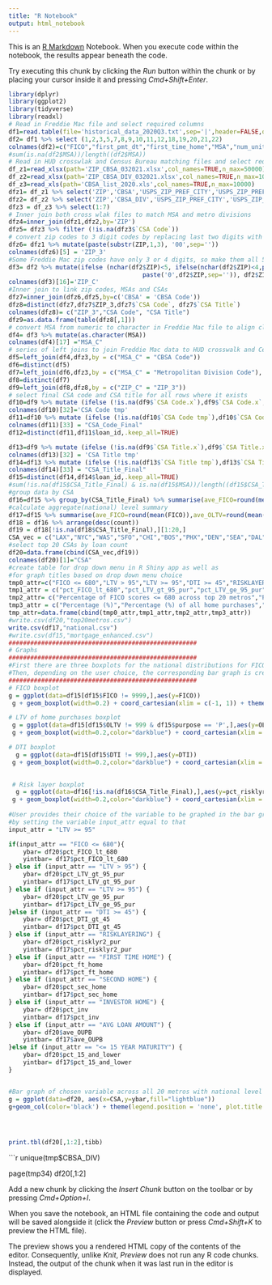 ```yaml
---
title: "R Notebook"
output: html_notebook
---
```


This is an [R Markdown](http://rmarkdown.rstudio.com) Notebook. When you execute code within the notebook, the results appear beneath the code. 

Try executing this chunk by clicking the *Run* button within the chunk or by placing your cursor inside it and pressing *Cmd+Shift+Enter*. 

```r
library(dplyr)
library(ggplot2)
library(tidyverse)
library(readxl)
# Read in Freddie Mac file and select required columns
df1=read.table(file='historical_data_2020Q3.txt',sep='|',header=FALSE,quote="",nrows=10000000,stringsAsFactors = FALSE)
df2= df1 %>% select (1,2,3,5,7,8,9,10,11,12,18,19,20,21,22)
colnames(df2)=c("FICO","first_pmt_dt","first_time_home","MSA","num_units","occup_stat","OCLTV","DTI","OUPB","OLTV","prop_type","ZIP","loan_id","purpose","term")
#sum(is.na(df2$MSA))/length((df2$MSA))
# Read in HUD crosswlak and Census Bureau matching files and select required columns
df_z1=read_xlsx(path='ZIP_CBSA_032021.xlsx',col_names=TRUE,n_max=50000)
df_z2=read_xlsx(path='ZIP_CBSA_DIV_032021.xlsx',col_names=TRUE,n_max=10000)
df_z3=read_xls(path='CBSA_list_2020.xls',col_names=TRUE,n_max=10000)
dfz1= df_z1 %>% select('ZIP','CBSA','USPS_ZIP_PREF_CITY','USPS_ZIP_PREF_STATE')
dfz2= df_z2 %>% select('ZIP','CBSA_DIV','USPS_ZIP_PREF_CITY','USPS_ZIP_PREF_STATE')
dfz3 = df_z3 %>% select(1:7)
# Inner join both cross wlak files to match MSA and metro divisions
dfz4=inner_join(dfz1,dfz2,by='ZIP') 
dfz5= dfz3 %>% filter (!is.na(dfz3$`CSA Code`))
# convert zip codes to 3 digit codes by replacing last two digits with zeros, to align with Freddie Mac # zip codes
dfz6= dfz1 %>% mutate(paste(substr(ZIP,1,3), '00',sep='')) 
colnames(dfz6)[5] = 'ZIP_3'
#Some Freddie Mac zip codes have only 3 or 4 digits, so make them all 5 digits
df3= df2 %>% mutate(ifelse (nchar(df2$ZIP)<5, ifelse(nchar(df2$ZIP)<4,paste('00',df2$ZIP,sep=''),
                                     paste('0',df2$ZIP,sep='')), df2$ZIP))
colnames(df3)[16]='ZIP_C'
#Inner join to link zip codes, MSAs and CSAs
dfz7=inner_join(dfz6,dfz5,by=c('CBSA' = 'CBSA Code'))
dfz8=distinct(dfz7,dfz7$ZIP_3,dfz7$`CSA Code`, dfz7$`CSA Title`)
colnames(dfz8)= c("ZIP_3","CSA Code", "CSA Title")
dfz9=as.data.frame(table(dfz8[,1]))
# convert MSA from numeric to character in Freddie Mac file to align class for doing joins
df4= df3 %>% mutate(as.character(MSA)) 
colnames(df4)[17] ="MSA_C"
# series of left joins to join Freddie Mac data to HUD crosswalk and Census Bureau files
df5=left_join(df4,dfz3,by = c("MSA_C" = "CBSA Code"))
df6=distinct(df5)
df7=left_join(df6,dfz3,by = c("MSA_C" = "Metropolitan Division Code"), na_matches="never")
df8=distinct(df7)
df9=left_join(df8,dfz8,by = c("ZIP_C" = "ZIP_3"))
# select final CSA code and CSA title for all rows where it exists
df10=df9 %>% mutate (ifelse (!is.na(df9$`CSA Code.x`),df9$`CSA Code.x`,df9$`CSA Code.y`))
colnames(df10)[32]='CSA Code tmp'
df11=df10 %>% mutate (ifelse (!is.na(df10$`CSA Code tmp`),df10$`CSA Code tmp`, ifelse(!is.na(df10$`CSA Code`),df10$`CSA Code`,df10$`CSA Code tmp` )))
colnames(df11)[33] = "CSA_Code_Final"
df12=distinct(df11,df11$loan_id,.keep_all=TRUE)

df13=df9 %>% mutate (ifelse (!is.na(df9$`CSA Title.x`),df9$`CSA Title.x`,df9$`CSA Title.y`))
colnames(df13)[32] = 'CSA Title tmp'
df14=df13 %>% mutate (ifelse (!is.na(df13$`CSA Title tmp`),df13$`CSA Title tmp`, ifelse(!is.na(df13$`CSA Title`),df13$`CSA Title`,df13$`CSA Title tmp` )))
colnames(df14)[33] = "CSA_Title_Final"
df15=distinct(df14,df14$loan_id,.keep_all=TRUE)
#sum(!is.na(df15$CSA_Title_Final) & is.na(df15$MSA))/length((df15$CSA_Title_Final))
#group data by CSA
df16=df15 %>% group_by(CSA_Title_Final) %>% summarise(ave_FICO=round(mean(FICO)),ave_OLTV=round(mean(OLTV)), ave_DTI = round(mean(DTI)),ave_OUPB = round(mean(OUPB)/1000),pct_ft_home=round(sum(first_time_home =='Y')/sum(first_time_home =='Y' | first_time_home =='N')*100,1),pct_sec_home=round(sum(occup_stat == 'S' & purpose == 'P')/sum(purpose == 'P')*100,1),pct_inv=round(sum(occup_stat == 'I' & purpose == 'P')/sum(purpose == 'P')*100,1), pct_15_and_lower=round(sum(term <= 180)/n()*100,1),pct_refi=round(sum(purpose == 'C' | purpose == 'N' | purpose == 'R'  )/sum(purpose == 'C' | purpose == 'N' | purpose == 'R' | purpose == 'P' )*100,1),pct_co_refi=round(sum(purpose == 'C')/sum(purpose == 'C' | purpose == 'N' | purpose == 'R' )*100,1),pct_FICO_lt_680=round(sum(FICO <=680)/sum(FICO != 9999 )*100,1),pct_DTI_gt_45=round(sum(DTI >=45)/sum(DTI != 999 )*100,1), pct_LTV_gt_95_pur=round(sum(OLTV > 95 & purpose == 'P')/sum(OLTV != 999 & purpose == 'P')*100,1), pct_LTV_ge_95_pur=round(sum(OLTV >= 95 & purpose == 'P')/sum(OLTV != 999 & purpose == 'P')*100,1), pct_risklyr1_pur=round(sum(FICO <=680 & OLTV > 95 & purpose == 'P')/sum((FICO != 9999 | OLTV != 999) & purpose == 'P')*100,1), pct_risklyr2_pur=round(sum(FICO <=680 & OLTV >= 95 & purpose == 'P')/sum((FICO != 9999 | OLTV != 999) & purpose == 'P')*100,1), pct_risklyr3_pur=round(sum(FICO <=680 & DTI >=45 & OLTV >= 95 & purpose == 'P')/sum((FICO != 9999 | DTI != 999 | OLTV != 999) & purpose == 'P')*100,1),num_pur = sum(purpose == 'P'),count = n())
#calculate aggregate(national) level summary
df17=df15 %>% summarise(ave_FICO=round(mean(FICO)),ave_OLTV=round(mean(OLTV)), ave_DTI = round(mean(DTI)),ave_OUPB=round(mean(OUPB)/1000),med_FICO=round(median(FICO)),med_OLTV=round(median(OLTV)), med_DTI = round(median(DTI)),med_OUPB = round(median(OUPB)/1000), pct_ft_home=round(sum(first_time_home =='Y')/sum(first_time_home =='Y' | first_time_home =='N')*100,1),pct_sec_home=round(sum(occup_stat == 'S' & purpose == 'P')/sum(purpose == 'P')*100,1),pct_inv=round(sum(occup_stat == 'I' & purpose == 'P')/sum(purpose == 'P')*100,1), pct_15_and_lower=round(sum(term <= 180)/n()*100,1),pct_refi=round(sum(purpose == 'C' | purpose == 'N' | purpose == 'R'  )/sum(purpose == 'C' | purpose == 'N' | purpose == 'R' | purpose == 'P' )*100,1),pct_co_refi=round(sum(purpose == 'C')/sum(purpose == 'C' | purpose == 'N' | purpose == 'R' )*100,1),pct_FICO_lt_680=round(sum(FICO <=680)/sum(FICO != 9999 )*100,1),pct_DTI_gt_45=round(sum(DTI >=45)/sum(DTI != 999 )*100,1),pct_LTV_gt_95_pur=round(sum(OLTV > 95 & purpose == 'P')/sum(OLTV != 999 & purpose == 'P')*100,1), pct_LTV_ge_95_pur=round(sum(OLTV >= 95 & purpose == 'P')/sum(OLTV != 999 & purpose == 'P')*100,1), pct_risklyr1_pur=round(sum(FICO <=680 & OLTV > 95 & purpose == 'P')/sum((FICO != 9999 | OLTV != 999) & purpose == 'P')*100,1), pct_risklyr2_pur=round(sum(FICO <=680 & OLTV >= 95 & purpose == 'P')/sum((FICO != 9999 | OLTV != 999) & purpose == 'P')*100,1), pct_risklyr3_pur=round(sum(FICO <=680 & DTI >=45 & OLTV >= 95 & purpose == 'P')/sum((FICO != 9999 | DTI != 999 | OLTV != 999) & purpose == 'P')*100,1),num_pur = sum(purpose == 'P'),count = n())
df18 = df16 %>% arrange(desc(count))
df19 = df18[!is.na(df18$CSA_Title_Final),][1:20,]
CSA_vec = c("LAX","NYC","WAS","SFO","CHI","BOS","PHX","DEN","SEA","DAL","ATL","PHI","DET","HOU", "SLC", "MIN", "POR","MIA","SAC","ORL")
#select top 20 CSAs by loan count
df20=data.frame(cbind(CSA_vec,df19))
colnames(df20)[1]="CSA"
#create table for drop down menu in R Shiny app as well as 
#for graph titles based on drop down menu choice 
tmp0_attr=c("FICO <= 680","LTV > 95","LTV >= 95","DTI >= 45","RISKLAYERING","FIRST TIME HOME","SECOND HOME","INVESTOR HOME","AVG LOAN AMOUNT","<= 15 YEAR MATURITY")
tmp1_attr = c("pct_FICO_lt_680","pct_LTV_gt_95_pur","pct_LTV_ge_95_pur","pct_DTI_gt_45","pct_risklyr2_pur","pct_ft_home","pct_sec_home","pct_inv","ave_OUPB","pct_15_and_lower")
tmp2_attr= c("Percentage of FICO scores <= 680 across top 20 metros","Percentage of LTV > 95 across top 20 metros","Percentage of LTV >= 95 across top 20 metros","Percentage of DTIs >= 45% across top 20 metros","Percentage of FICO <= 680 & LTV >= 95% across top 20 metros","First time home buyer percentage across top 20 metros","Second home buyer percentage across top 20 metros","Investor home buyer percentage across top 20 metros","Average loan amount across top 20 metros","15 year or shorter maturity percentage across top 20 metros")
tmp3_attr = c("Percentage (%)","Percentage (%) of all home purchases","Percentage (%) of all home purchases","Percentage (%)","Percentage of all home purchases (%)","Percentage (%)","Percentage of all home purchases (%)","Percentage of all home purchases (%)","(in '000 $)", "Percentage (%)")
tmp_attr=data.frame(cbind(tmp0_attr,tmp1_attr,tmp2_attr,tmp3_attr))
#write.csv(df20,"top20metros.csv")
write.csv(df17,"national.csv")
#write.csv(df15,"mortgage_enhanced.csv")
####################################################
# Graphs
####################################################
#First there are three boxplots for the national distributions for FICO, LTV of home purchases and DTI
#Then, depending on the user choice, the corresponding bar graph is created
####################################################
# FICO boxplot
g = ggplot(data=df15[df15$FICO != 9999,],aes(y=FICO))
 g + geom_boxplot(width=0.2) + coord_cartesian(xlim = c(-1, 1)) + theme(legend.position = 'none', plot.title = element_text(hjust = 0.5),axis.ticks.x = element_blank(),axis.text.x = element_blank())  + labs(title= "FICO distribution",y="FICO ")

# LTV of home purchases boxplot 
 g = ggplot(data=df15[df15$OLTV != 999 & df15$purpose == 'P',],aes(y=OLTV))
 g + geom_boxplot(width=0.2,color="darkblue") + coord_cartesian(xlim = c(-1, 1)) + theme(legend.position = 'none', plot.title = element_text(hjust = 0.5),axis.ticks.x = element_blank(),axis.text.x = element_blank())  + labs(title= "LTV distribution of purchase mortgages",y="LTV ")

# DTI boxplot 
  g = ggplot(data=df15[df15$DTI != 999,],aes(y=DTI))
 g + geom_boxplot(width=0.2,color="darkblue") + coord_cartesian(xlim = c(-1, 1)) + theme(legend.position = 'none', plot.title = element_text(hjust = 0.5),axis.ticks.x = element_blank(),axis.text.x = element_blank())  + labs(title= "DTI distribution",y="DTI ")

 
 # Risk layer boxplot 
  g = ggplot(data=df16[!is.na(df16$CSA_Title_Final),],aes(y=pct_risklyr2_pur))
 g + geom_boxplot(width=0.2,color="darkblue") + coord_cartesian(xlim = c(-1, 1)) + theme(legend.position = 'none', plot.title = element_text(hjust = 0.5),axis.ticks.x = element_blank(),axis.text.x = element_blank())  + labs(title= "Risk layering distribution",y="FICO <= 680 & LTV >= 95")
   
#User provides their choice of the variable to be graphed in the bar graph  
#by setting the variable input_attr equal to that
input_attr = "LTV >= 95"

if(input_attr == "FICO <= 680"){
    ybar= df20$pct_FICO_lt_680
    yintbar= df17$pct_FICO_lt_680
} else if (input_attr == "LTV > 95") {
    ybar= df20$pct_LTV_gt_95_pur
    yintbar= df17$pct_LTV_gt_95_pur
} else if (input_attr == "LTV >= 95") {
    ybar= df20$pct_LTV_ge_95_pur
    yintbar= df17$pct_LTV_ge_95_pur
}else if (input_attr == "DTI >= 45") {
    ybar= df20$pct_DTI_gt_45
    yintbar= df17$pct_DTI_gt_45
} else if (input_attr == "RISKLAYERING") {
    ybar= df20$pct_risklyr2_pur
    yintbar= df17$pct_risklyr2_pur
} else if (input_attr == "FIRST TIME HOME") {
    ybar= df20$pct_ft_home
    yintbar= df17$pct_ft_home
} else if (input_attr == "SECOND HOME") {
    ybar= df20$pct_sec_home
    yintbar= df17$pct_sec_home
} else if (input_attr == "INVESTOR HOME") {
    ybar= df20$pct_inv
    yintbar= df17$pct_inv
} else if (input_attr == "AVG LOAN AMOUNT") {
    ybar= df20$ave_OUPB
    yintbar= df17$ave_OUPB
}else if (input_attr == "<= 15 YEAR MATURITY") {
    ybar= df20$pct_15_and_lower
    yintbar= df17$pct_15_and_lower
}


#Bar graph of chosen variable across all 20 metros with national level shown as a dotted line
g = ggplot(data=df20, aes(x=CSA,y=ybar,fill="lightblue"))
g+geom_col(color='black') + theme(legend.position = 'none', plot.title = element_text(hjust = 0.5))  + labs(title= tmp_attr[tmp_attr[,1]==input_attr,3],x="Top 20 Metros",y=tmp_attr[tmp_attr[,1]==input_attr,4]) + scale_fill_manual(values = c("lightblue")) +geom_hline(yintercept = yintbar,linetype = 'dotted', col = 'red') + geom_text(aes(0,yintbar, label = "National  level",vjust=-1,hjust=-0.2),size=3)





```


```r
print.tbl(df20[,1:2],tibb)
```


```r
unique(tmp$CBSA_DIV)

page(tmp34)
df20[,1:2]

Add a new chunk by clicking the *Insert Chunk* button on the toolbar or by pressing *Cmd+Option+I*.

When you save the notebook, an HTML file containing the code and output will be saved alongside it (click the *Preview* button or press *Cmd+Shift+K* to preview the HTML file). 

The preview shows you a rendered HTML copy of the contents of the editor. Consequently, unlike *Knit*, *Preview* does not run any R code chunks. Instead, the output of the chunk when it was last run in the editor is displayed.